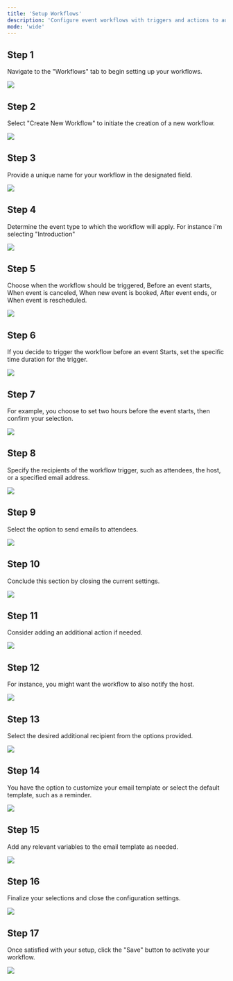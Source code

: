 ```yaml
---
title: 'Setup Workflows'
description: 'Configure event workflows with triggers and actions to automate notifications seamlessly.'
mode: 'wide'
---
```


## Step 1

Navigate to the "Workflows" tab to begin setting up your workflows.

<Frame><img src="/images/setup_workflows/image1.webp" /></Frame>

## Step 2

Select "Create New Workflow" to initiate the creation of a new workflow.

<Frame><img src="/images/setup_workflows/image2.webp" /></Frame>

## Step 3

Provide a unique name for your workflow in the designated field.

<Frame><img src="/images/setup_workflows/image3.webp" /></Frame>

## Step 4

Determine the event type to which the workflow will apply. For instance i'm selecting "Introduction"

<Frame><img src="/images/setup_workflows/image4.webp" /></Frame>

## Step 5

Choose when the workflow should be triggered, Before an event starts, When event is canceled, When new event is booked, After event ends, or When event is rescheduled.

<Frame><img src="/images/setup_workflows/image5.webp" /></Frame>

## Step 6

If you decide to trigger the workflow before an event Starts, set the specific time duration for the trigger.

<Frame><img src="/images/setup_workflows/image6.webp" /></Frame>

## Step 7

For example, you choose to set two hours before the event starts, then confirm your selection.

<Frame><img src="/images/setup_workflows/image7.webp" /></Frame>

## Step 8

Specify the recipients of the workflow trigger, such as attendees, the host, or a specified email address.

<Frame><img src="/images/setup_workflows/image8.webp" /></Frame>

## Step 9

Select the option to send emails to attendees.

<Frame><img src="/images/setup_workflows/image9.webp" /></Frame>

## Step 10

Conclude this section by closing the current settings.

<Frame><img src="/images/setup_workflows/image10.webp" /></Frame>

## Step 11

Consider adding an additional action if needed.

<Frame><img src="/images/setup_workflows/image11.webp" /></Frame>

## Step 12

For instance, you might want the workflow to also notify the host.

<Frame><img src="/images/setup_workflows/image12.webp" /></Frame>

## Step 13

Select the desired additional recipient from the options provided.

<Frame><img src="/images/setup_workflows/image13.webp" /></Frame>

## Step 14

You have the option to customize your email template or select the default template, such as a reminder.

<Frame><img src="/images/setup_workflows/image14.webp" /></Frame>

## Step 15

Add any relevant variables to the email template as needed.

<Frame><img src="/images/setup_workflows/image15.webp" /></Frame>

## Step 16

Finalize your selections and close the configuration settings.

<Frame><img src="/images/setup_workflows/image16.webp" /></Frame>

## Step 17

Once satisfied with your setup, click the "Save" button to activate your workflow.

<Frame><img src="/images/setup_workflows/image17.webp" /></Frame>

